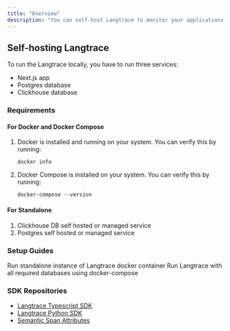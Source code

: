 ```yaml
---
title: "Overview"
description: "You can self-host Langtrace to monitor your applications. This guide will help you set up Langtrace on your own infrastructure."
---
```


## Self-hosting Langtrace

To run the Langtrace locally, you have to run three services:

- Next.js app
- Postgres database
- Clickhouse database

### Requirements

#### For Docker and Docker Compose

1. Docker is installed and running on your system. You can verify this by running:

	 `docker info`
2. Docker Compose is installed on your system. You can verify this by running:

	 `docker-compose --version`

#### For Standalone

1. Clickhouse DB self hosted or managed service
2. Postgres self hosted or managed service

### Setup Guides

<CardGroup cols={2}>
	<Card title="Docker" icon="docker" href="/hosting/docker-standalone">
		Run standalone instance of Langtrace docker container
	</Card>
	<Card
		title="Docker Compose"
		icon="container-storage"
		href="/hosting/docker-compose"
	>
		Run Langtrace with all required databases using docker-compose
	</Card>
</CardGroup>

### SDK Repositories

- [Langtrace Typescript SDK](https://github.com/Scale3-Labs/langtrace-typescript-sdk)
- [Langtrace Python SDK](https://github.com/Scale3-Labs/langtrace-python-sdk)
- [Semantic Span Attributes](https://github.com/Scale3-Labs/langtrace-trace-attributes)

